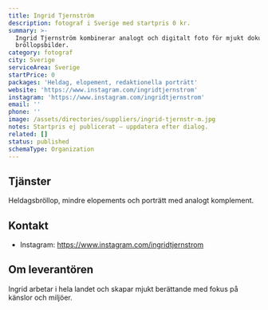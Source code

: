 ```yaml
---
title: Ingrid Tjernström
description: fotograf i Sverige med startpris 0 kr.
summary: >-
  Ingrid Tjernström kombinerar analogt och digitalt foto för mjukt dokumentära
  bröllopsbilder.
category: fotograf
city: Sverige
serviceArea: Sverige
startPrice: 0
packages: 'Heldag, elopement, redaktionella porträtt'
website: 'https://www.instagram.com/ingridtjernstrom'
instagram: 'https://www.instagram.com/ingridtjernstrom'
email: ''
phone: ''
image: /assets/directories/suppliers/ingrid-tjernstr-m.jpg
notes: Startpris ej publicerat – uppdatera efter dialog.
related: []
status: published
schemaType: Organization
---
```


## Tjänster

Heldagsbröllop, mindre elopements och porträtt med analogt komplement.

## Kontakt

- Instagram: https://www.instagram.com/ingridtjernstrom

## Om leverantören

Ingrid arbetar i hela landet och skapar mjukt berättande med fokus på känslor och miljöer.
